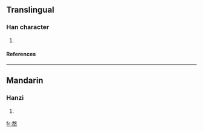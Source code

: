 ==Translingual==
===Han character===
{{Han char|rn=46|rad=山|as=11|sn=14|four=|canj=土大山 (GKU), 手大山 (QKU)}}
# {{defn|Han|sort=山11}}
====References====
{{Han ref|kx=0318.310|dkj=08414|dj=0619.020|hdz=10792.200|uh=5D85|ud=23941}}
----
==Mandarin==
===Hanzi===
{{cmn-hanzi|pin=[[áo]] ([[ao2]])|wg=ao<sup>2</sup>}}
# {{defn|Mandarin}}

[[fr:嶅]]